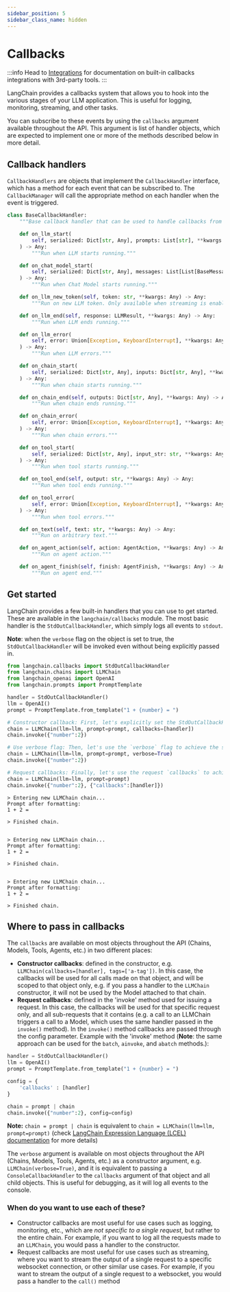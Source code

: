 ```yaml
---
sidebar_position: 5
sidebar_class_name: hidden
---
```

# Callbacks

:::info
Head to [Integrations](/docs/integrations/callbacks/) for documentation on built-in callbacks integrations with 3rd-party tools.
:::

LangChain provides a callbacks system that allows you to hook into the various stages of your LLM application. This is useful for logging, monitoring, streaming, and other tasks.

You can subscribe to these events by using the `callbacks` argument available throughout the API. This argument is list of handler objects, which are expected to implement one or more of the methods described below in more detail.

## Callback handlers

`CallbackHandlers` are objects that implement the `CallbackHandler` interface, which has a method for each event that can be subscribed to. The `CallbackManager` will call the appropriate method on each handler when the event is triggered.

```python
class BaseCallbackHandler:
    """Base callback handler that can be used to handle callbacks from langchain."""

    def on_llm_start(
        self, serialized: Dict[str, Any], prompts: List[str], **kwargs: Any
    ) -> Any:
        """Run when LLM starts running."""

    def on_chat_model_start(
        self, serialized: Dict[str, Any], messages: List[List[BaseMessage]], **kwargs: Any
    ) -> Any:
        """Run when Chat Model starts running."""

    def on_llm_new_token(self, token: str, **kwargs: Any) -> Any:
        """Run on new LLM token. Only available when streaming is enabled."""

    def on_llm_end(self, response: LLMResult, **kwargs: Any) -> Any:
        """Run when LLM ends running."""

    def on_llm_error(
        self, error: Union[Exception, KeyboardInterrupt], **kwargs: Any
    ) -> Any:
        """Run when LLM errors."""

    def on_chain_start(
        self, serialized: Dict[str, Any], inputs: Dict[str, Any], **kwargs: Any
    ) -> Any:
        """Run when chain starts running."""

    def on_chain_end(self, outputs: Dict[str, Any], **kwargs: Any) -> Any:
        """Run when chain ends running."""

    def on_chain_error(
        self, error: Union[Exception, KeyboardInterrupt], **kwargs: Any
    ) -> Any:
        """Run when chain errors."""

    def on_tool_start(
        self, serialized: Dict[str, Any], input_str: str, **kwargs: Any
    ) -> Any:
        """Run when tool starts running."""

    def on_tool_end(self, output: str, **kwargs: Any) -> Any:
        """Run when tool ends running."""

    def on_tool_error(
        self, error: Union[Exception, KeyboardInterrupt], **kwargs: Any
    ) -> Any:
        """Run when tool errors."""

    def on_text(self, text: str, **kwargs: Any) -> Any:
        """Run on arbitrary text."""

    def on_agent_action(self, action: AgentAction, **kwargs: Any) -> Any:
        """Run on agent action."""

    def on_agent_finish(self, finish: AgentFinish, **kwargs: Any) -> Any:
        """Run on agent end."""
```

## Get started

LangChain provides a few built-in handlers that you can use to get started. These are available in the `langchain/callbacks` module. The most basic handler is the `StdOutCallbackHandler`, which simply logs all events to `stdout`.

**Note**: when the `verbose` flag on the object is set to true, the `StdOutCallbackHandler` will be invoked even without being explicitly passed in.

```python
from langchain.callbacks import StdOutCallbackHandler
from langchain.chains import LLMChain
from langchain_openai import OpenAI
from langchain.prompts import PromptTemplate

handler = StdOutCallbackHandler()
llm = OpenAI()
prompt = PromptTemplate.from_template("1 + {number} = ")

# Constructor callback: First, let's explicitly set the StdOutCallbackHandler when initializing our chain
chain = LLMChain(llm=llm, prompt=prompt, callbacks=[handler])
chain.invoke({"number":2})

# Use verbose flag: Then, let's use the `verbose` flag to achieve the same result
chain = LLMChain(llm=llm, prompt=prompt, verbose=True)
chain.invoke({"number":2})

# Request callbacks: Finally, let's use the request `callbacks` to achieve the same result
chain = LLMChain(llm=llm, prompt=prompt)
chain.invoke({"number":2}, {"callbacks":[handler]})

```

<CodeOutputBlock lang="python">

```
> Entering new LLMChain chain...
Prompt after formatting:
1 + 2 = 

> Finished chain.


> Entering new LLMChain chain...
Prompt after formatting:
1 + 2 = 

> Finished chain.


> Entering new LLMChain chain...
Prompt after formatting:
1 + 2 = 

> Finished chain.
```

</CodeOutputBlock>

## Where to pass in callbacks

The `callbacks` are available on most objects throughout the API (Chains, Models, Tools, Agents, etc.) in two different places:

- **Constructor callbacks**: defined in the constructor, e.g. `LLMChain(callbacks=[handler], tags=['a-tag'])`. In this case, the callbacks will be used for all calls made on that object, and will be scoped to that object only, e.g. if you pass a handler to the `LLMChain` constructor, it will not be used by the Model attached to that chain.
- **Request callbacks**: defined in the 'invoke' method used for issuing a request. In this case, the callbacks will be used for that specific request only, and all sub-requests that it contains (e.g. a call to an LLMChain triggers a call to a Model, which uses the same handler passed in the `invoke()` method).  In the `invoke()` method callbacks are passed through the config parameter.
Example with the 'invoke' method (**Note**: the same approach can be used for the `batch`, `ainvoke`, and `abatch` methods.):
```python
handler = StdOutCallbackHandler()
llm = OpenAI()
prompt = PromptTemplate.from_template("1 + {number} = ")

config = {
    'callbacks' : [handler]
}

chain = prompt | chain
chain.invoke({"number":2}, config=config)
```

**Note:** `chain = prompt | chain` is equivalent to `chain = LLMChain(llm=llm, prompt=prompt)` (check [LangChain Expression Language (LCEL) documentation](https://python.langchain.com/docs/expression_language/) for more details)

The `verbose` argument is available on most objects throughout the API (Chains, Models, Tools, Agents, etc.) as a constructor argument, e.g. `LLMChain(verbose=True)`, and it is equivalent to passing a `ConsoleCallbackHandler` to the `callbacks` argument of that object and all child objects. This is useful for debugging, as it will log all events to the console.

### When do you want to use each of these?

- Constructor callbacks are most useful for use cases such as logging, monitoring, etc., which are _not specific to a single request_, but rather to the entire chain. For example, if you want to log all the requests made to an `LLMChain`, you would pass a handler to the constructor.
- Request callbacks are most useful for use cases such as streaming, where you want to stream the output of a single request to a specific websocket connection, or other similar use cases. For example, if you want to stream the output of a single request to a websocket, you would pass a handler to the `call()` method

